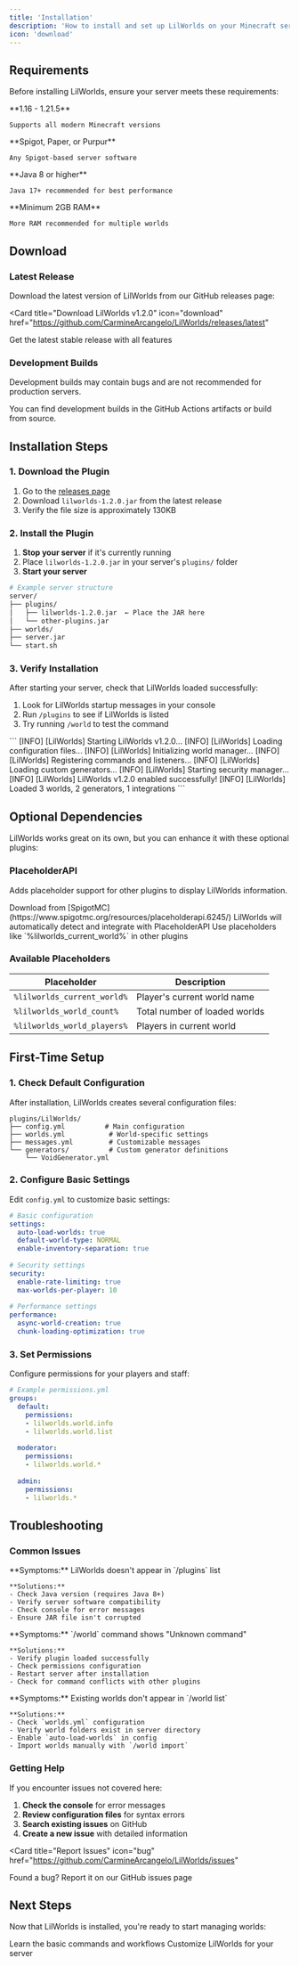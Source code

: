 ```yaml
---
title: 'Installation'
description: 'How to install and set up LilWorlds on your Minecraft server'
icon: 'download'
---
```


## Requirements

Before installing LilWorlds, ensure your server meets these requirements:

<CardGroup cols={2}>
  <Card title="Minecraft Version" icon="cube">
    **1.16 - 1.21.5**
    
    Supports all modern Minecraft versions
  </Card>
  <Card title="Server Software" icon="server">
    **Spigot, Paper, or Purpur**
    
    Any Spigot-based server software
  </Card>
  <Card title="Java Version" icon="coffee">
    **Java 8 or higher**
    
    Java 17+ recommended for best performance
  </Card>
  <Card title="Memory" icon="memory">
    **Minimum 2GB RAM**
    
    More RAM recommended for multiple worlds
  </Card>
</CardGroup>

## Download

### Latest Release

Download the latest version of LilWorlds from our GitHub releases page:

<Card
  title="Download LilWorlds v1.2.0"
  icon="download"
  href="https://github.com/CarmineArcangelo/LilWorlds/releases/latest"
>
  Get the latest stable release with all features
</Card>

### Development Builds

<Warning>
Development builds may contain bugs and are not recommended for production servers.
</Warning>

You can find development builds in the GitHub Actions artifacts or build from source.

## Installation Steps

### 1. Download the Plugin

1. Go to the [releases page](https://github.com/CarmineArcangelo/LilWorlds/releases)
2. Download `lilworlds-1.2.0.jar` from the latest release
3. Verify the file size is approximately 130KB

### 2. Install the Plugin

1. **Stop your server** if it's currently running
2. Place `lilworlds-1.2.0.jar` in your server's `plugins/` folder
3. **Start your server**

```bash
# Example server structure
server/
├── plugins/
│   ├── lilworlds-1.2.0.jar  ← Place the JAR here
│   └── other-plugins.jar
├── worlds/
├── server.jar
└── start.sh
```

### 3. Verify Installation

After starting your server, check that LilWorlds loaded successfully:

1. Look for LilWorlds startup messages in your console
2. Run `/plugins` to see if LilWorlds is listed
3. Try running `/world` to test the command

<Accordion title="Expected Console Output">
```
[INFO] [LilWorlds] Starting LilWorlds v1.2.0...
[INFO] [LilWorlds] Loading configuration files...
[INFO] [LilWorlds] Initializing world manager...
[INFO] [LilWorlds] Registering commands and listeners...
[INFO] [LilWorlds] Loading custom generators...
[INFO] [LilWorlds] Starting security manager...
[INFO] [LilWorlds] LilWorlds v1.2.0 enabled successfully!
[INFO] [LilWorlds] Loaded 3 worlds, 2 generators, 1 integrations
```
</Accordion>

## Optional Dependencies

LilWorlds works great on its own, but you can enhance it with these optional plugins:

### PlaceholderAPI

Adds placeholder support for other plugins to display LilWorlds information.

<Steps>
  <Step title="Install PlaceholderAPI">
    Download from [SpigotMC](https://www.spigotmc.org/resources/placeholderapi.6245/)
  </Step>
  <Step title="Restart Server">
    LilWorlds will automatically detect and integrate with PlaceholderAPI
  </Step>
  <Step title="Use Placeholders">
    Use placeholders like `%lilworlds_current_world%` in other plugins
  </Step>
</Steps>

### Available Placeholders

| Placeholder | Description |
|-------------|-------------|
| `%lilworlds_current_world%` | Player's current world name |
| `%lilworlds_world_count%` | Total number of loaded worlds |
| `%lilworlds_world_players%` | Players in current world |

## First-Time Setup

### 1. Check Default Configuration

After installation, LilWorlds creates several configuration files:

```
plugins/LilWorlds/
├── config.yml          # Main configuration
├── worlds.yml           # World-specific settings
├── messages.yml         # Customizable messages
└── generators/          # Custom generator definitions
    └── VoidGenerator.yml
```

### 2. Configure Basic Settings

Edit `config.yml` to customize basic settings:

```yaml
# Basic configuration
settings:
  auto-load-worlds: true
  default-world-type: NORMAL
  enable-inventory-separation: true
  
# Security settings
security:
  enable-rate-limiting: true
  max-worlds-per-player: 10
  
# Performance settings
performance:
  async-world-creation: true
  chunk-loading-optimization: true
```

### 3. Set Permissions

Configure permissions for your players and staff:

```yaml
# Example permissions.yml
groups:
  default:
    permissions:
    - lilworlds.world.info
    - lilworlds.world.list
    
  moderator:
    permissions:
    - lilworlds.world.*
    
  admin:
    permissions:
    - lilworlds.*
```

## Troubleshooting

### Common Issues

<AccordionGroup>
  <Accordion title="Plugin not loading">
    **Symptoms:** LilWorlds doesn't appear in `/plugins` list
    
    **Solutions:**
    - Check Java version (requires Java 8+)
    - Verify server software compatibility
    - Check console for error messages
    - Ensure JAR file isn't corrupted
  </Accordion>
  
  <Accordion title="Commands not working">
    **Symptoms:** `/world` command shows "Unknown command"
    
    **Solutions:**
    - Verify plugin loaded successfully
    - Check permissions configuration
    - Restart server after installation
    - Check for command conflicts with other plugins
  </Accordion>
  
  <Accordion title="Worlds not loading">
    **Symptoms:** Existing worlds don't appear in `/world list`
    
    **Solutions:**
    - Check `worlds.yml` configuration
    - Verify world folders exist in server directory
    - Enable `auto-load-worlds` in config
    - Import worlds manually with `/world import`
  </Accordion>
</AccordionGroup>

### Getting Help

If you encounter issues not covered here:

1. **Check the console** for error messages
2. **Review configuration files** for syntax errors
3. **Search existing issues** on GitHub
4. **Create a new issue** with detailed information

<Card
  title="Report Issues"
  icon="bug"
  href="https://github.com/CarmineArcangelo/LilWorlds/issues"
>
  Found a bug? Report it on our GitHub issues page
</Card>

## Next Steps

Now that LilWorlds is installed, you're ready to start managing worlds:

<CardGroup cols={2}>
  <Card
    title="Quick Start Guide"
    icon="play"
    href="/lilworlds/quick-start"
  >
    Learn the basic commands and workflows
  </Card>
  <Card
    title="Configuration"
    icon="gear"
    href="/lilworlds/configuration"
  >
    Customize LilWorlds for your server
  </Card>
</CardGroup>